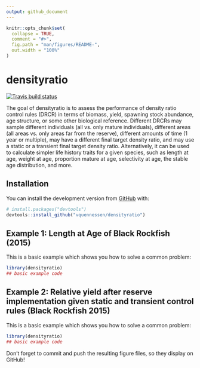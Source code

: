```yaml
---
output: github_document
---
```


<!-- README.md is generated from README.Rmd. Please edit that file -->

```r
knitr::opts_chunk$set(
  collapse = TRUE,
  comment = "#>",
  fig.path = "man/figures/README-",
  out.width = "100%"
)
```
# densityratio

<!-- badges: start -->
[![Travis build status](https://travis-ci.org/vquennessen/densityratio.svg?branch=master)](https://travis-ci.org/vquennessen/densityratio)
<!-- badges: end -->

The goal of densityratio is to assess the performance of density ratio control rules (DRCR) in terms of biomass, yield, spawning stock abundance, age structure, or some other biological reference. Different DRCRs may sample different individuals (all vs. only mature individuals), different areas (all areas vs. only areas far from the reserve), different amounts of time (1 year or multiple), may have a different final target density ratio, and may use a static or a transient final target density ratio. Alternatively, it can be used to calculate simpler life history traits for a given species, such as length at age, weight at age, proportion mature at age, selectivity at age, the stable age distribution, and more. 

## Installation

You can install the development version from [GitHub](https://github.com/) with:

``` r
# install.packages("devtools")
devtools::install_github("vquennessen/densityratio")
```
## Example 1: Length at Age of Black Rockfish (2015)

This is a basic example which shows you how to solve a common problem:

```r
library(densityratio)
## basic example code
```

## Example 2: Relative yield after reserve implementation given static and transient control rules (Black Rockfish 2015)

This is a basic example which shows you how to solve a common problem:

```r
library(densityratio)
## basic example code
```

Don't forget to commit and push the resulting figure files, so they display on GitHub!
